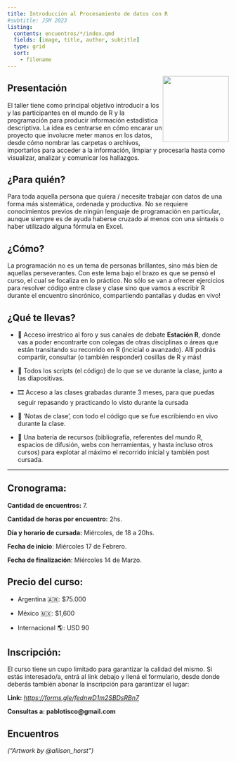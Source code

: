 ```yaml
---
title: Introducción al Procesamiento de datos con R
#subtitle: JSM 2023
listing:
  contents: encuentros/*/index.qmd
  fields: [image, title, author, subtitle]
  type: grid
  sort:
    - filename
---
```


![](img/logo-estacion_r_v2.png){style="float: right;" fig-alt="JSM 2023 Logo" width="150"}

## Presentación

El taller tiene como principal objetivo introducir a los y las participantes en el mundo de R y la programación para producir información estadística descriptiva. La idea es centrarse en cómo encarar un proyecto que involucre meter manos en los datos, desde cómo nombrar las carpetas o archivos, importarlos para acceder a la información, limpiar y procesarla hasta como visualizar, analizar y comunicar los hallazgos.

## ¿Para quién?

Para toda aquella persona que quiera / necesite trabajar con datos de una forma más sistemática, ordenada y productiva. No se requiere conocimientos previos de ningún lenguaje de programación en particular, aunque siempre es de ayuda haberse cruzado al menos con una sintaxis o haber utilizado alguna fórmula en Excel.


## ¿Cómo?

La programación no es un tema de personas brillantes, sino más bien de aquellas perseverantes. Con este lema bajo el brazo es que se pensó el curso, el cual se focaliza en lo práctico. No sólo se van a ofrecer ejercicios para resolver código entre clase y clase sino que vamos a escribir R durante el encuentro sincrónico, compartiendo pantallas y dudas en vivo!

## ¿Qué te llevas?

-   👥️ Acceso irrestrico al foro y sus canales de debate **Estación R**, donde vas a poder encontrarte con colegas de otras disciplinas o áreas que están transitando su recorrido en R (incicial o avanzado). Allí podrás compartir, consultar (o también responder) cosillas de R y más!

-   📑 Todos los scripts (el código) de lo que se ve durante la clase, junto a las diapositivas.

-   🎞️ Acceso a las clases grabadas durante 3 meses, para que puedas seguir repasando y practicando lo visto durante la cursada

-   📓 'Notas de clase', con todo el código que se fue escribiendo en vivo durante la clase.

-   🧰 Una batería de recursos (bibliografía, referentes del mundo R, espacios de difusión, webs con herramientas, y hasta incluso otros cursos) para explotar al máximo el recorrido inicial y también post cursada.

------------------------------------------------------------------------

## Cronograma:

**Cantidad de encuentros:** 7.

**Cantidad de horas por encuentro:** 2hs.

**Día y horario de cursada:** Miércoles, de 18 a 20hs.

**Fecha de inicio**: Miércoles 17 de Febrero.

**Fecha de finalización**: Miércoles 14 de Marzo.

## Precio del curso:

-   Argentina 🇦🇷: \$75.000

-   México 🇲🇽: \$1,600

-   Internacional 🌎: USD 90

## Inscripción:

El curso tiene un cupo limitado para garantizar la calidad del mismo. Si estás interesado/a, entrá al link debajo y llená el formulario, desde donde deberás también abonar la inscripción para garantizar el lugar:

**Link:** [*https://forms.gle/fednwD1m2SBDsRBn7*](https://forms.gle/fednwD1m2SBDsRBn7)

**Consultas a: pablotisco@gmail.com**

## Encuentros

*("Artwork by @allison_horst")*
